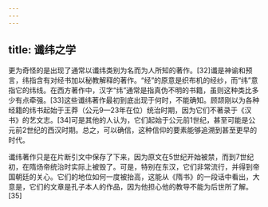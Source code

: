 ```yaml
---
---
---
```

title: 谶纬之学
---



更为奇怪的是出现了通常以谶纬类别为名而为人所知的著作。[32]谶是神谕和预言，纬指含有对经书加以秘教解释的著作。“经”的原意是织布机的经纱，而“纬”意指它的纬线。在西方著作中，汉字“纬”通常是指真伪不明的书籍，虽则这种类比多少有点牵强。[33]这些谶纬著作最初到底出现于何时，不能确知。顾颉刚以为各种经籍的纬书起始于王莽（公元9—23年在位）统治时期，因为它们不著录于《汉书》的艺文志。[34]可是其他的人认为，它们起始于公元前1世纪，甚至可能是公元前2世纪的西汉时期。总之，可以确信，这种信仰的要素能够追溯到甚至更早的时代。

谶纬著作只是在片断引文中保存了下来，因为原文在5世纪开始被禁，而到7世纪初，在隋炀帝统治时实际上被毁了。可是，特别在东汉，它们非常流行，并得到帝国朝廷的关心。它们的地位如何一度被抬高，这能从《隋书》的一段话中看出，大意是，它们的文章是孔子本人的作品，因为他担心他的教导不能为后世所了解。[35]